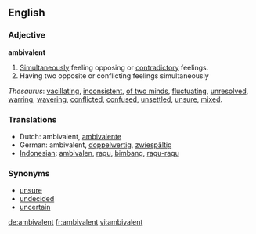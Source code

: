 ==English==
===Adjective===
'''ambivalent'''

# [[Simultaneously]] feeling opposing or [[contradictory]] feelings.
# Having two opposite or conflicting feelings simultaneously

''Thesaurus'': [[vacillating]], [[inconsistent]], [[of two minds]], [[fluctuating]], [[unresolved]], [[warring]], [[wavering]], [[conflicted]], [[confused]], [[unsettled]], [[unsure]], [[mixed]].

===Translations===
*Dutch: ambivalent, [[ambivalente]]
*German: ambivalent, [[doppelwertig]], [[zwiespältig]]
*[[Indonesian]]: [[ambivalen]], [[ragu]], [[bimbang]], [[ragu|ragu-ragu]]

===Synonyms===
*[[unsure]]
*[[undecided]]
*[[uncertain]]

[[de:ambivalent]]
[[fr:ambivalent]]
[[vi:ambivalent]]